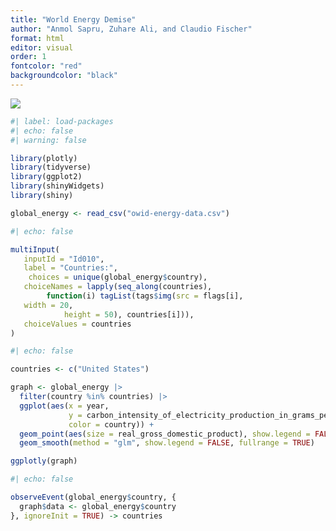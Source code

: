 ```yaml
---
title: "World Energy Demise"
author: "Anmol Sapru, Zuhare Ali, and Claudio Fischer"
format: html
editor: visual
order: 1
fontcolor: "red"
backgroundcolor: "black"
---
```


![](Screen%20Shot%202022-10-22%20at%207.01.05%20PM.png)

```r
#| label: load-packages
#| echo: false
#| warning: false

library(plotly)
library(tidyverse)
library(ggplot2)
library(shinyWidgets)
library(shiny)

global_energy <- read_csv("owid-energy-data.csv")
```

```r
#| echo: false

multiInput(
   inputId = "Id010",
   label = "Countries:", 
    choices = unique(global_energy$country),
   choiceNames = lapply(seq_along(countries), 
        function(i) tagList(tags$img(src = flags[i],
   width = 20, 
            height = 50), countries[i])),
   choiceValues = countries
)
```

```r
#| echo: false

countries <- c("United States")

graph <- global_energy |>
  filter(country %in% countries) |>
  ggplot(aes(x = year, 
             y = carbon_intensity_of_electricity_production_in_grams_per_kilowatt_hour, 
             color = country)) +
  geom_point(aes(size = real_gross_domestic_product), show.legend = FALSE) +
  geom_smooth(method = "glm", show.legend = FALSE, fullrange = TRUE) 

ggplotly(graph)
```

```r
#| echo: false

observeEvent(global_energy$country, {
  graph$data <- global_energy$country
}, ignoreInit = TRUE) -> countries
```

